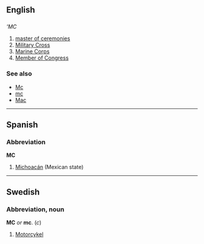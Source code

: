 ==English==
==={{initialism}}===
'''MC''
# [[master of ceremonies]]
# [[Military Cross]]
# [[Marine Corps]]
# [[Member of Congress]]
===See also===
*[[Mc]]
*[[mc]]
*[[Mac]]

----

==Spanish==
===Abbreviation===
'''MC'''
#[[Michoacán]] (Mexican state)

----

==Swedish==
===Abbreviation, noun===
'''MC''' ''or'' '''mc'''. (''c'')
#[[Motorcykel]]